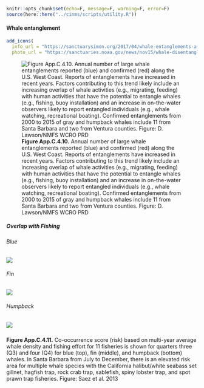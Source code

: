 
```r
knitr::opts_chunk$set(echo=F, message=F, warning=F, error=F)
source(here::here("../cinms/scripts/utility.R"))
```

#### Whale entanglement

```r
add_icons(
  info_url = "https://sanctuarysimon.org/2017/04/whale-entanglements-a-summary-as-of-april-2017/",
  photo_url = "https://sanctuaries.noaa.gov/news/nov15/whale-disentanglement.html")
```

![**Figure App.C.4.10.** Annual number of large whale entanglements reported (blue) and confirmed (red) along the U.S. West Coast. Reports of entanglements have increased in recent years. Factors contributing to this trend likely include an increasing overlap of whale activities (e.g., migrating, feeding) with human activities that have the potential to entangle whales (e.g., fishing, buoy installation) and an increase in on-the-water observers likely to report entangled individuals (e.g., whale watching, recreational boating). Confirmed entanglements from 2000 to 2015 of gray and humpback whales include 11 from Santa Barbara and two from Ventura counties. Figure: D. Lawson/NMFS WCRO PRD](../img/cinms_cr/App.C.4.10.Whale_entanglements.png)
 
##### Overlap with Fishing {.tabset}

###### Blue

![](../img/cinms_cr/App.C.4.11a.blue_risk.jpg)

###### Fin

![](../img/cinms_cr/App.C.4.11b.fin_risk.jpg)

###### Humpback

![](../img/cinms_cr/App.C.4.11c.humpback_risk.jpg)

#####

**Figure App.C.4.11.** Co-occurrence score (risk) based on multi-year average whale density and fishing effort for 11 fisheries is shown for quarters three (Q3) and four (Q4) for blue (top), fin (middle), and humpback (bottom) whales. In Santa Barbara from July to December, there is an elevated risk area for multiple whale species with the California halibut/white seabass set gillnet, hagfish trap, rock crab trap, sablefish, spiny lobster trap, and spot prawn trap fisheries. Figure: Saez et al. 2013